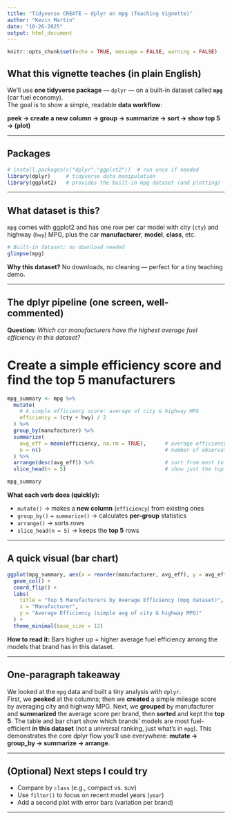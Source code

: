```yaml
---
title: "Tidyverse CREATE — dplyr on mpg (Teaching Vignette)"
author: "Kevin Martin"
date: "10-26-2025"
output: html_document
---
```


```r
knitr::opts_chunk$set(echo = TRUE, message = FALSE, warning = FALSE)
```

## What this vignette teaches (in plain English)

We’ll use **one tidyverse package** — `dplyr` — on a built-in dataset called **`mpg`** (car fuel economy).  
The goal is to show a simple, readable **data workflow**:

**peek → create a new column → group → summarize → sort → show top 5 → (plot)**

---

## Packages

```r
# install.packages(c("dplyr","ggplot2"))  # run once if needed
library(dplyr)     # tidyverse data manipulation
library(ggplot2)   # provides the built-in mpg dataset (and plotting)
```
---

## What dataset is this?

`mpg` comes with ggplot2 and has one row per car model with city (`cty`) and highway (`hwy`) MPG, plus the car **manufacturer**, **model**, **class**, etc.

```r
# Built-in dataset; no download needed
glimpse(mpg)
```

**Why this dataset?** No downloads, no cleaning — perfect for a tiny teaching demo.

---

## The dplyr pipeline (one screen, well-commented)

**Question:** *Which car manufacturers have the highest average fuel efficiency in this dataset?*


# Create a simple efficiency score and find the top 5 manufacturers

```r
mpg_summary <- mpg %>%
  mutate(
    # A simple efficiency score: average of city & highway MPG
    efficiency = (cty + hwy) / 2
  ) %>%
  group_by(manufacturer) %>%
  summarize(
    avg_eff = mean(efficiency, na.rm = TRUE),      # average efficiency for each brand
    n = n()                                        # number of observations per manufacturer
  ) %>%
  arrange(desc(avg_eff)) %>%                       # sort from most to least efficient
  slice_head(n = 5)                                # show just the top 5 brands

mpg_summary
```

**What each verb does (quickly):**

- `mutate()` → makes a **new column** (`efficiency`) from existing ones  
- `group_by()` + `summarize()` → calculates **per-group** statistics  
- `arrange()` → sorts rows  
- `slice_head(n = 5)` → keeps the **top 5** rows  

---

## A quick visual (bar chart)

```r
ggplot(mpg_summary, aes(x = reorder(manufacturer, avg_eff), y = avg_eff)) +
  geom_col() +
  coord_flip() +
  labs(
    title = "Top 5 Manufacturers by Average Efficiency (mpg dataset)",
    x = "Manufacturer",
    y = "Average Efficiency (simple avg of city & highway MPG)"
  ) +
  theme_minimal(base_size = 12)
```

**How to read it:** Bars higher up = higher average fuel efficiency among the models that brand has in this dataset.

---

## One-paragraph takeaway

We looked at the `mpg` data and built a tiny analysis with `dplyr`.  
First, we **peeked** at the columns; then we **created** a simple mileage score by averaging city and highway MPG. Next, we **grouped** by manufacturer and **summarized** the average score per brand, then **sorted** and kept the **top 5**. The table and bar chart show which brands’ models are most fuel-efficient **in this dataset** (not a universal ranking, just what’s in `mpg`). This demonstrates the core dplyr flow you’ll use everywhere: **mutate → group_by → summarize → arrange**.

---

## (Optional) Next steps I could try

- Compare by `class` (e.g., compact vs. suv)  
- Use `filter()` to focus on recent model years (`year`)  
- Add a second plot with error bars (variation per brand)

---
